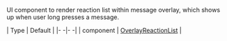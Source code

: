UI component to render reaction list within message overlay, which shows up when user long presses a message.

| Type | Default |
|- -|- -|
| component | [OverlayReactionList](/reactnative/ui-components/overlay-reaction-list) |
